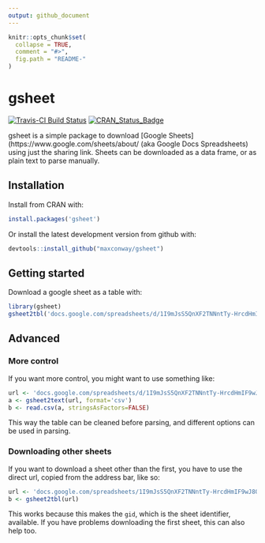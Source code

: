```yaml
---
output: github_document
---
```


<!-- README.md is generated from README.Rmd. Please edit that file -->

```r
knitr::opts_chunk$set(
  collapse = TRUE,
  comment = "#>",
  fig.path = "README-"
)
```

# gsheet
[![Travis-CI Build Status](https://travis-ci.org/maxconway/gsheet.png?branch=master)](https://travis-ci.org/maxconway/gsheet)
[![CRAN_Status_Badge](http://www.r-pkg.org/badges/version/gsheet)](https://cran.r-project.org/package=gsheet)

gsheet is a simple package to download [Google Sheets](https://www.google.com/sheets/about/ (aka Google Docs Spreadsheets) using just the sharing link. Sheets can be downloaded as a data frame, or as plain text to parse manually. 

## Installation
Install from CRAN with:
```r
install.packages('gsheet')
```

Or install the latest development version from github with:
```r
devtools::install_github("maxconway/gsheet")
```

## Getting started
Download a google sheet as a table with:
```r
library(gsheet)
gsheet2tbl('docs.google.com/spreadsheets/d/1I9mJsS5QnXF2TNNntTy-HrcdHmIF9wJ8ONYvEJTXSNo')
```

## Advanced
### More control
If you want more control, you might want to use something like:
```r
url <- 'docs.google.com/spreadsheets/d/1I9mJsS5QnXF2TNNntTy-HrcdHmIF9wJ8ONYvEJTXSNo'
a <- gsheet2text(url, format='csv')
b <- read.csv(a, stringsAsFactors=FALSE)
```
This way the table can be cleaned before parsing, and different options can be used in parsing.

### Downloading other sheets
If you want to download a sheet other than the first, you have to use the direct url, copied from the address bar, like so:
```r
url <- 'docs.google.com/spreadsheets/1I9mJsS5QnXF2TNNntTy-HrcdHmIF9wJ8ONYvEJTXSNo#gid=850032961'
b <- gsheet2tbl(url)
```
This works because this makes the `gid`, which is the sheet identifier, available.
If you have problems downloading the first sheet, this can also help too.




